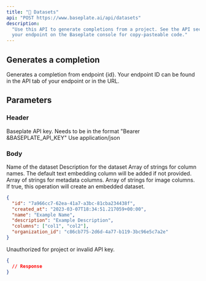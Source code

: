 ```yaml
---
title: "📕 Datasets"
api: "POST https://www.baseplate.ai/api/datasets"
description:
  "Use this API to generate completions from a project. See the API section of
  your endpoint on the Baseplate console for copy-pasteable code."
---
```


## Generates a completion

Generates a completion from endpoint {id}. Your endpoint ID can be found in the
API tab of your endpoint or in the URL.

## Parameters

### Header

<ParamField path="Authorization" type="" required>
  Baseplate API key. Needs to be in the format "Bearer &BASEPLATE_API_KEY"
</ParamField>
<ParamField path="Content-Type" type="">
  Use application/json
</ParamField>

### Body

<ParamField body="name" type="" requipred>
  Name of the dataset
</ParamField>
<ParamField body="description" type="">
  Description for the dataset
</ParamField>
<ParamField body="columns" type="Array">
  Array of strings for column names. The default text embedding column will be
  added if not provided.
</ParamField>
<ParamField body="metadata_cols" type="Array">
  Array of strings for metadata columns.
</ParamField>
<ParamField body="image_cols" type="Array">
  Array of strings for image columns.
</ParamField>
<ParamField body="embedded" type="Boolean">
  If true, this operation will create an embedded dataset.
</ParamField>

<Tabs>
<Tab title="🟢 200: OK">

```json
{
  "id": "7a966cc7-62ea-41a7-a3bc-81cba234438f",
  "created_at": "2023-03-07T18:34:51.217059+00:00",
  "name": "Example Name",
  "description": "Example Description",
  "columns": ["col1", "col2"],
  "organization_id": "c86cb775-2d6d-4a77-b119-3bc96e5c7a2e"
}
```

</Tab>

<Tab title="🟠 401: Unauthorized">

Unauthorized for project or invalid API key.

```json
{
  // Response
}
```

</Tab>
</Tabs>
